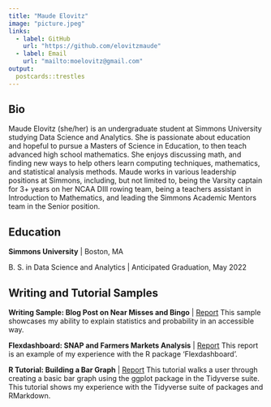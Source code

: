 ```yaml
---
title: "Maude Elovitz"
image: "picture.jpeg"
links:
  - label: GitHub
    url: "https://github.com/elovitzmaude"
  - label: Email
    url: "mailto:moelovitz@gmail.com"
output:
  postcards::trestles
---
```

 
## Bio

Maude Elovitz (she/her) is an undergraduate student at Simmons University studying Data Science and Analytics. She is passionate about education and hopeful to pursue a Masters of Science in Education, to then teach advanced high school mathematics. She enjoys discussing math, and finding new ways to help others learn computing techniques, mathematics, and statistical analysis methods. Maude works in various leadership positions at Simmons, including, but not limited to, being the Varsity captain for 3+ years on her NCAA DIII rowing team, being a teachers assistant in Introduction to Mathematics, and leading the Simmons Academic Mentors team in the Senior position.


## Education

**Simmons University** | Boston, MA

B. S. in Data Science and Analytics | Anticipated Graduation, May 2022

## Writing and Tutorial Samples

**Writing Sample: Blog Post on Near Misses and Bingo** | [Report](MiniProject2.html)
This sample showcases my ability to explain statistics and probability in an accessible way. 

**Flexdashboard: SNAP and Farmers Markets Analysis** | [Report](SNAPMarketFlex.html)
This report is an example of my experience with the R package 'Flexdashboard'. 

**R Tutorial: Building a Bar Graph** | [Report](tutorial.html)
This tutorial walks a user through creating a basic bar graph using the ggplot package in the Tidyverse suite. This tutorial shows my experience with the Tidyverse suite of packages and RMarkdown.


